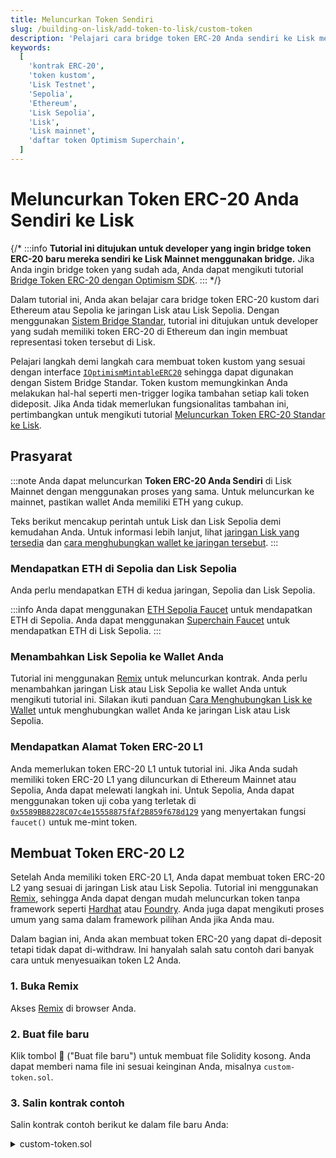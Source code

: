 ```yaml
---
title: Meluncurkan Token Sendiri
slug: /building-on-lisk/add-token-to-lisk/custom-token
description: 'Pelajari cara bridge token ERC-20 Anda sendiri ke Lisk menggunakan bridge standar.'
keywords:
  [
    'kontrak ERC-20',
    'token kustom',
    'Lisk Testnet',
    'Sepolia',
    'Ethereum',
    'Lisk Sepolia',
    'Lisk',
    'Lisk mainnet',
    'daftar token Optimism Superchain',
  ]
---
```


# Meluncurkan Token ERC-20 Anda Sendiri ke Lisk

{/* :::info
**Tutorial ini ditujukan untuk developer yang ingin bridge token ERC-20 baru mereka sendiri ke Lisk Mainnet menggunakan bridge.**
Jika Anda ingin bridge token yang sudah ada, Anda dapat mengikuti tutorial [Bridge Token ERC-20 dengan Optimism SDK](https://docs.optimism.io/builders/app-developers/tutorials/cross-dom-bridge-erc20).
::: */}

Dalam tutorial ini, Anda akan belajar cara bridge token ERC-20 kustom dari Ethereum atau Sepolia ke jaringan Lisk atau Lisk Sepolia.
Dengan menggunakan [Sistem Bridge Standar](https://docs.optimism.io/builders/dapp-developers/bridging/standard-bridge), tutorial ini ditujukan untuk developer yang sudah memiliki token ERC-20 di Ethereum dan ingin membuat representasi token tersebut di Lisk.

Pelajari langkah demi langkah cara membuat token kustom yang sesuai dengan interface [`IOptimismMintableERC20`](https://github.com/ethereum-optimism/optimism/blob/v1.1.4/packages/contracts-bedrock/src/universal/IOptimismMintableERC20.sol) sehingga dapat digunakan dengan Sistem Bridge Standar.
Token kustom memungkinkan Anda melakukan hal-hal seperti men-trigger logika tambahan setiap kali token dideposit.
Jika Anda tidak memerlukan fungsionalitas tambahan ini, pertimbangkan untuk mengikuti tutorial [Meluncurkan Token ERC-20 Standar ke Lisk](./standard-token).

## Prasyarat

:::note
Anda dapat meluncurkan **Token ERC-20 Anda Sendiri** di Lisk Mainnet dengan menggunakan proses yang sama.
Untuk meluncurkan ke mainnet, pastikan wallet Anda memiliki ETH yang cukup.

Teks berikut mencakup perintah untuk Lisk dan Lisk Sepolia demi kemudahan Anda.
Untuk informasi lebih lanjut, lihat [jaringan Lisk yang tersedia](/network-info) dan [cara menghubungkan wallet ke jaringan tersebut](/user/connecting-to-a-wallet).
:::

### Mendapatkan ETH di Sepolia dan Lisk Sepolia

Anda perlu mendapatkan ETH di kedua jaringan, Sepolia dan Lisk Sepolia.

:::info
Anda dapat menggunakan [ETH Sepolia Faucet](https://sepoliafaucet.com/) untuk mendapatkan ETH di Sepolia.
Anda dapat menggunakan [Superchain Faucet](https://console.optimism.io/faucet) untuk mendapatkan ETH di Lisk Sepolia.
:::

### Menambahkan Lisk Sepolia ke Wallet Anda

Tutorial ini menggunakan [Remix](https://remix.ethereum.org) untuk meluncurkan kontrak.
Anda perlu menambahkan jaringan Lisk atau Lisk Sepolia ke wallet Anda untuk mengikuti tutorial ini.
Silakan ikuti panduan [Cara Menghubungkan Lisk ke Wallet](/user/connecting-to-a-wallet) untuk menghubungkan wallet Anda ke jaringan Lisk atau Lisk Sepolia.

### Mendapatkan Alamat Token ERC-20 L1

Anda memerlukan token ERC-20 L1 untuk tutorial ini.
Jika Anda sudah memiliki token ERC-20 L1 yang diluncurkan di Ethereum Mainnet atau Sepolia, Anda dapat melewati langkah ini.
Untuk Sepolia, Anda dapat menggunakan token uji coba yang terletak di [`0x5589BB8228C07c4e15558875fAf2B859f678d129`](https://sepolia.etherscan.io/address/0x5589BB8228C07c4e15558875fAf2B859f678d129) yang menyertakan fungsi `faucet()` untuk me-mint token.

## Membuat Token ERC-20 L2

Setelah Anda memiliki token ERC-20 L1, Anda dapat membuat token ERC-20 L2 yang sesuai di jaringan Lisk atau Lisk Sepolia.
Tutorial ini menggunakan [Remix](https://remix.ethereum.org), sehingga Anda dapat dengan mudah meluncurkan token tanpa framework seperti [Hardhat](https://hardhat.org) atau [Foundry](https://getfoundry.sh).
Anda juga dapat mengikuti proses umum yang sama dalam framework pilihan Anda jika Anda mau.

Dalam bagian ini, Anda akan membuat token ERC-20 yang dapat di-deposit tetapi tidak dapat di-withdraw.
Ini hanyalah salah satu contoh dari banyak cara untuk menyesuaikan token L2 Anda.

### 1. Buka Remix

Akses [Remix](https://remix.ethereum.org) di browser Anda.

### 2. Buat file baru

Klik tombol 📄 ("Buat file baru") untuk membuat file Solidity kosong.
Anda dapat memberi nama file ini sesuai keinginan Anda, misalnya `custom-token.sol`.

### 3. Salin kontrak contoh

Salin kontrak contoh berikut ke dalam file baru Anda:

<details>
<summary>custom-token.sol</summary>
```solidity
// SPDX-License-Identifier: MIT
pragma solidity ^0.8.0;

import { ERC20 } from "@openzeppelin/contracts/token/ERC20/ERC20.sol";
import { IERC165 } from "@openzeppelin/contracts/utils/introspection/IERC165.sol";
import { IOptimismMintableERC20 } from "https://github.com/ethereum-optimism/optimism/blob/v1.1.4/packages/contracts-bedrock/src/universal/IOptimismMintableERC20.sol";

contract MyCustomL2Token is IOptimismMintableERC20, ERC20 {
    /// @notice Address of the corresponding version of this token on the remote chain.
    address public immutable REMOTE_TOKEN;

    /// @notice Address of the StandardBridge on this network.
    address public immutable BRIDGE;

    /// @notice Emitted whenever tokens are minted for an account.
    /// @param account Address of the account tokens are being minted for.
    /// @param amount  Amount of tokens minted.
    event Mint(address indexed account, uint256 amount);

    /// @notice Emitted whenever tokens are burned from an account.
    /// @param account Address of the account tokens are being burned from.
    /// @param amount  Amount of tokens burned.
    event Burn(address indexed account, uint256 amount);

    /// @notice A modifier that only allows the bridge to call.
    modifier onlyBridge() {
        require(msg.sender == BRIDGE, "MyCustomL2Token: only bridge can mint and burn");
        _;
    }

    /// @param _bridge      Address of the L2 standard bridge.
    /// @param _remoteToken Address of the corresponding L1 token.
    /// @param _name        ERC20 name.
    /// @param _symbol      ERC20 symbol.
    constructor(
        address _bridge,
        address _remoteToken,
        string memory _name,
        string memory _symbol
    )
        ERC20(_name, _symbol)
    {
        REMOTE_TOKEN = _remoteToken;
        BRIDGE = _bridge;
    }

    /// @custom:legacy
    /// @notice Legacy getter for REMOTE_TOKEN.
    function remoteToken() public view returns (address) {
        return REMOTE_TOKEN;
    }

    /// @custom:legacy
    /// @notice Legacy getter for BRIDGE.
    function bridge() public view returns (address) {
        return BRIDGE;
    }

    /// @notice ERC165 interface check function.
    /// @param _interfaceId Interface ID to check.
    /// @return Whether or not the interface is supported by this contract.
    function supportsInterface(bytes4 _interfaceId) external pure virtual returns (bool) {
        bytes4 iface1 = type(IERC165).interfaceId;
        // Interface corresponding to the updated OptimismMintableERC20 (this contract).
        bytes4 iface2 = type(IOptimismMintableERC20).interfaceId;
        return _interfaceId == iface1 || _interfaceId == iface2;
    }

    /// @notice Allows the StandardBridge on this network to mint tokens.
    /// @param _to     Address to mint tokens to.
    /// @param _amount Amount of tokens to mint.
    function mint(
        address _to,
        uint256 _amount
    )
        external
        virtual
        override(IOptimismMintableERC20)
        onlyBridge
    {
        _mint(_to, _amount);
        emit Mint(_to, _amount);
    }

    /// @notice Prevents tokens from being withdrawn to L1.
    function burn(
        address,
        uint256
    )
        external
        virtual
        override(IOptimismMintableERC20)
        onlyBridge
    {
        revert("MyCustomL2Token cannot be withdrawn");
    }
}
```
</details>

### 4. Tinjau kontrak contoh

Luangkan waktu untuk meninjau kontrak contoh.
Kontrak ini hampir sama dengan kontrak standar [`OptimismMintableERC20`](https://github.com/ethereum-optimism/optimism/blob/v1.1.4/packages/contracts-bedrock/src/universal/OptimismMintableERC20.sol), kecuali fungsi `_burn` telah dimodifikasi agar selalu gagal.

Kontrak untuk token kustom ini mewarisi dari interface [`IOptimismMintableERC20`](https://github.com/ethereum-optimism/optimism/blob/v1.1.4/packages/contracts-bedrock/src/universal/IOptimismMintableERC20.sol) dan kontrak `ERC20`.
Konstruktor menerima alamat dari L2 standard bridge, alamat token L1 yang sesuai, nama token ERC20, dan simbol token ERC20.
Fungsi `mint` memungkinkan bridge me-mint token untuk pengguna.
Karena bridge perlu mem-burn token ketika pengguna ingin me-withdraw-nya kembali ke L1, ini berarti pengguna tidak akan dapat me-withdraw token dari kontrak ini, sesuai dengan tujuan contoh ini.

```solidity
/// @notice Prevents tokens from being withdrawn to L1.
function burn(
    address,
    uint256
)
    external
    virtual
    override(IOptimismMintableERC20)
    onlyBridge
{
    revert("MyCustomL2Token cannot be withdrawn");
}
```

### 5. Mengompilasi Kontrak

Simpan file untuk secara otomatis mengompilasi kontrak.
Jika Anda telah menonaktifkan fitur kompilasi otomatis, Anda perlu mengompilasi kontrak secara manual dengan mengklik tab "Solidity Compiler" (ikon berbentuk huruf "S") dan menekan tombol biru "Compile".

### 6. Meluncurkan Kontrak

Buka tab deployment (ikon berbentuk logo Ethereum dengan panah mengarah ke kanan).
Pastikan bahwa environment Anda diatur ke "Injected Provider", wallet Anda terhubung ke jaringan Lisk atau Lisk Sepolia, dan Remix memiliki akses ke wallet Anda.
Kemudian, pilih kontrak `MyCustomL2Token` dari dropdown deployment dan luncurkan dengan parameter berikut:

```text
_BRIDGE:      "0x4200000000000000000000000000000000000007"
_REMOTETOKEN: "<L1 ERC-20 address>"
_NAME:        "My Custom Lisk L2 Token"
_SYMBOL:      "MCL2T"
```

:::tip
Jika Anda menggunakan token uji coba yang dijelaskan pada langkah [Mendapatkan Alamat Token ERC-20 L1](#mendapatkan-alamat-token-erc-20-l1), gunakan alamat `0x5589BB8228C07c4e15558875fAf2B859f678d129` untuk parameter `_REMOTETOKEN`.
:::

{/* ## Bridge Beberapa Token

Sekarang setelah Anda memiliki token ERC-20 L2, Anda dapat bridge beberapa token dari L1 ke L2.
Lihat tutorial [Bridge Token ERC-20 dengan Optimism SDK](https://docs.optimism.io/builders/app-developers/tutorials/cross-dom-bridge-erc20) untuk mempelajari cara bridge token ERC-20 L1 Anda ke Lisk menggunakan Optimism SDK.
Ingat bahwa langkah withdrawal *tidak akan* berfungsi untuk token yang baru saja Anda buat!
Hal ini sesuai dengan tujuan yang ingin ditunjukkan oleh tutorial ini. */}